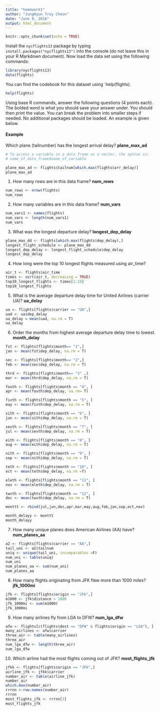```yaml
---
title: "homework1"
author: "JungHyun Troy Cheon"
date: "June 9, 2016"
output: html_document
---
```


```r
knitr::opts_chunk$set(echo = TRUE)
```

Install the `nycflights13` package by typing `install.packages("nycflights13")` into the console (do not leave this in your R Markdown document).  Now load the data set using the following commands:

```r
library(nycflights13)
data(flights)
```

You can find the codebook for this dataset using `help(flights).
```r
help(flights)

```

Using base R commands, answer the following questions (4 points each).  The bolded word is what you should save your answer under.  You should then print the value.  You can break the problem into smaller steps if needed.  No additional packages should be loaded.  An example is given below.

#### Example
Which plane (tailnumber) has the longest arrival delay? __plane_max_ad__
```r
# To access a variable in a data frame as a vector, the syntax is:
# name_of_data_frame$name_of_variable

plane_max_ad <- flights$tailnum[which.max(flights$arr_delay)]
plane_max_ad

```

1. How many rows are in this data frame? __num_rows__
```r
num_rows <- nrow(flights)
num_rows
```

2. How many variables are in this data frame? __num_vars__
```r
num_vars1 <- names(flights)
num_vars <- length(num_vars1)
num_vars
```


3. What was the longest departure delay? __longest_dep_delay__
```r
plane_max_dd <- flights[which.max(flights$dep_delay),]
longest_flight_schedule <- plane_max_dd
longest_dep_delay <- longest_flight_schedule$dep_delay
longest_dep_delay
```

4. How long were the top 10 longest flights measured using air_time?
```r
air_t <- flights$air_time
times <- sort(air_t, decreasing = TRUE)
top10_longest_flights <- times[1:10]
top10_longest_flights
```

5. What is the average departure delay time for United Airlines (carrier UA)? __ua_delay__
```r
ua <- flights[flights$carrier == "UA",]
uad <- ua$dep_delay
ua_delay = mean(uad, na.rm = T)
ua_delay
```

6. Order the months from highest average departure delay time to lowest.  __month_delay__
```r
fst <- flights[flights$month== "1",]
jan <- mean(fst$dep_delay, na.rm = T)

sec <- flights[flights$month== "2",]
feb <- mean(sec$dep_delay, na.rm = T)

thrd <- flights[flights$month== "3" ,]
mar <- mean(thrd$dep_delay, na.rm = T)

fouth <- flights[flights$month == "4", ]
apr <- mean(fouth$dep_delay, na.rm= T)

fivth <- flights[flights$month == "5", ]
may <- mean(fivth$dep_delay, na.rm = T)

sith <- flights[flights$month == "6", ]
jun <- mean(sith$dep_delay, na.rm = T)

sevth <- flights[flights$month == "7", ]
jul <- mean(sevth$dep_delay, na.rm = T)

eith <- flights[flights$month == "8", ]
aug <- mean(eith$dep_delay, na.rm = T)

nith <- flights[flights$month == "9", ]
sep <- mean(nith$dep_delay, na.rm = T)

teth <- flights[flights$month == "10", ]
oct <- mean(teth$dep_delay, na.rm =T)

eleth <- flights[flights$month == "11", ]
nov <- mean(eleth$dep_delay, na.rm = T)

twvth <- flights[flights$month == "12", ]
dec <- mean(twvth$dep_delay, na.rm = T)

monttt <- rbind(jul,jun,dec,apr,mar,may,aug,feb,jan,sep,oct,nov)

month_delayy <- monttt
month_delayy

```

7. How many unique planes does American Airlines (AA) have? __num_planes_aa__
```r
a2 <- flights[flights$carrier == "AA",]
tail_uni <- a2$tailnum
uniq <- unique(tail_uni, incomparables =F)
num_uni <- table(uniq)
num_uni
num_planes_aa <- sum(num_uni)
num_planes_aa
```

8. How many flights originating from JFK flew more than 1000 miles? __jfk_1000mi__
```r
jfk <- flights[flights$origin == "JFK",]
m1000 <- jfk$distance > 1000
jfk_1000mi <- sum(m1000)
jfk_1000mi
```

9. How many airlines fly from LGA to DFW? __num_lga_dfw__
```r
afw <- flights[c(flights$dest == "DFW" & flights$origin == "LGA"), ]
many_airlines <- afw$carrier
three_air <- table(many_airlines)
three_air
num_lga_dfw <- length(three_air)
num_lga_dfw
```

10. Which airline had the most flights coming out of JFK? __most_flights_jfk__
```r
jfkk <- flights[flights$origin == "JFK",]
airline_jfk <- jfkk$carrier
number_air <- table(airline_jfk)
number_air
which.max(number_air)
rrrnn <-row.names(number_air)
rrrnn
most_flights_jfk <- rrrnn[3]
most_flights_jfk

```


